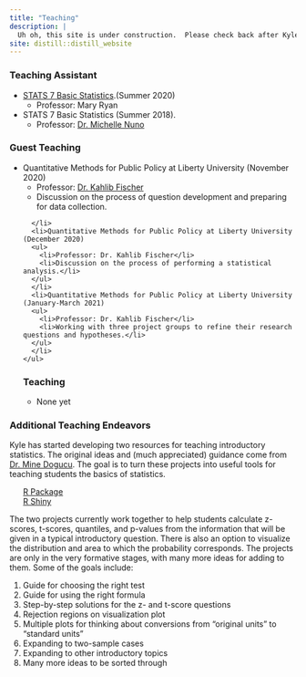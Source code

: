 ```yaml
---
title: "Teaching"
description: |
  Uh oh, this site is under construction.  Please check back after Kyle has done some teaching.
site: distill::distill_website
---
```


<div>
  <h3>Teaching Assistant</h3>
  <p>
    <ul>
      <li><a href="http://catalogue.uci.edu/allcourses/stats/">STATS 7 Basic Statistics</a>.(Summer 2020)  
      <ul><li>Professor: Mary Ryan</li></ul></li>
      <li>STATS 7 Basic Statistics (Summer 2018).  
      <ul><li>Professor: <a href="https://profiles.sc-ctsi.org/michelle.nuno">Dr. Michelle Nuno</a></li></ul></li></li>
    </ul>
  </p>
    
  <h3>Guest Teaching</h3>
  <p>
    <ul>
      <li>Quantitative Methods for Public Policy at Liberty University (November 2020)
        <ul>
        <li>Professor: <a href="https://www.liberty.edu/government/faculty/kahlib-fischer/">Dr. Kahlib Fischer</a></li>
        <li>Discussion on the process of question development and preparing for data collection.</li>
      </ul>
      </li>
      <li>Quantitative Methods for Public Policy at Liberty University (December 2020)
      <ul>
        <li>Professor: Dr. Kahlib Fischer</li>
        <li>Discussion on the process of performing a statistical analysis.</li>
      </ul>
      </li>
      <li>Quantitative Methods for Public Policy at Liberty University (January-March 2021)
      <ul>
        <li>Professor: Dr. Kahlib Fischer</li>
        <li>Working with three project groups to refine their research questions and hypotheses.</li>
      </ul>
      </li>
    </ul>
  </p>
  
  <h3>Teaching</h3>
  <p>
    <ul>
      <li>None yet</li>
    </ul>
  </p>
  
</div>


<div>
<h3>Additional Teaching Endeavors</h3>
  <p>Kyle has started developing two resources for teaching introductory statistics.  The original ideas and (much appreciated) guidance come from <a href="https://mdogucu.ics.uci.edu/">Dr. Mine Dogucu</a>.  The goal is to turn these projects into useful tools for teaching students the basics of statistics.
    <ul style="list-style-type:none;">
      <li><a href="https://github.com/kcon13/introTeach">R Package</a></li>
      <li><a href="https://github.com/kcon13/introTeach-shiny">R Shiny</a></li>
    </ul>
  </p>
</div>

<div>
  <p>The two projects currently work together to help students calculate z-scores, t-scores, quantiles, and p-values from the information that will be given in a typical introductory question.  There is also an option to visualize the distribution and area to which the probability corresponds.  The projects are only in the very formative stages, with many more ideas for adding to them.  Some of the goals include:
    <ol>
      <li>Guide for choosing the right test</li>
      <li>Guide for using the right formula</li>
      <li>Step-by-step solutions for the z- and t-score questions</li>
      <li>Rejection regions on visualization plot</li>
      <li>Multiple plots for thinking about conversions from "original units" to "standard units"</li>
      <li>Expanding to two-sample cases</li>
      <li>Expanding to other introductory topics</li>
      <li>Many more ideas to be sorted through</li>
    </ol>
  </p>
</div>